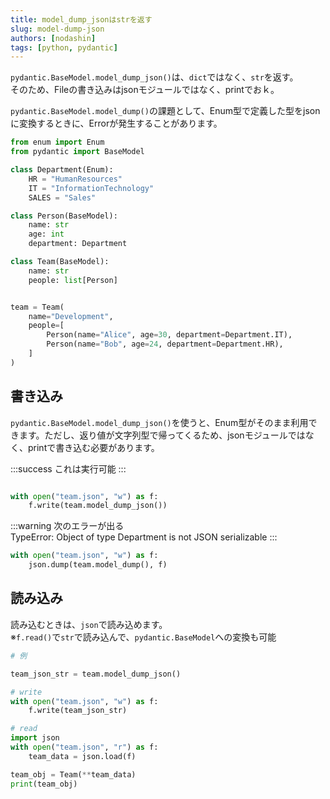 ```yaml
---
title: model_dump_jsonはstrを返す
slug: model-dump-json
authors: [nodashin]
tags: [python, pydantic]
---
```


`pydantic.BaseModel.model_dump_json()`は、`dict`ではなく、`str`を返す。  
そのため、Fileの書き込みはjsonモジュールではなく、printでおｋ。

<!-- truncate -->

`pydantic.BaseModel.model_dump()`の課題として、Enum型で定義した型をjsonに変換するときに、Errorが発生することがあります。

```python
from enum import Enum
from pydantic import BaseModel

class Department(Enum):
    HR = "HumanResources"
    IT = "InformationTechnology"
    SALES = "Sales"

class Person(BaseModel):
    name: str
    age: int
    department: Department

class Team(BaseModel):
    name: str
    people: list[Person]


team = Team(
    name="Development",
    people=[
        Person(name="Alice", age=30, department=Department.IT),
        Person(name="Bob", age=24, department=Department.HR),
    ]
)
```


## 書き込み

`pydantic.BaseModel.model_dump_json()`を使うと、Enum型がそのまま利用できます。ただし、返り値が文字列型で帰ってくるため、jsonモジュールではなく、printで書き込む必要があります。


:::success
これは実行可能
:::

```python

with open("team.json", "w") as f:
    f.write(team.model_dump_json())
```


:::warning
次のエラーが出る  
TypeError: Object of type Department is not JSON serializable
:::

```python
with open("team.json", "w") as f:
    json.dump(team.model_dump(), f)
```


## 読み込み

読み込むときは、`json`で読み込めます。  
※`f.read()`で`str`で読み込んで、`pydantic.BaseModel`への変換も可能

```python
# 例

team_json_str = team.model_dump_json()

# write
with open("team.json", "w") as f:
    f.write(team_json_str)

# read
import json
with open("team.json", "r") as f:
    team_data = json.load(f)

team_obj = Team(**team_data)
print(team_obj)
```